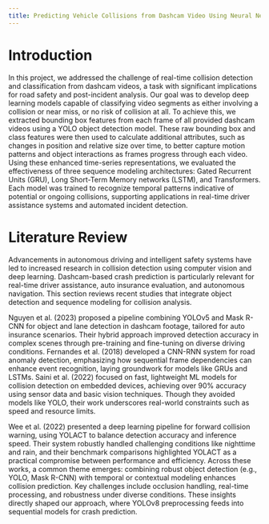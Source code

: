 ```yaml
---
title: Predicting Vehicle Collisions from Dashcam Video Using Neural Network Models
---
```


# Introduction

In this project, we addressed the challenge of real-time collision detection and classification from dashcam videos, a task with significant implications for road safety and post-incident analysis. Our goal was to develop deep learning models capable of classifying video segments as either involving a collision or near miss, or no risk of collision at all. To achieve this, we extracted bounding box features from each frame of all provided dashcam videos using a YOLO object detection model. These raw bounding box and class features were then used to calculate additional attributes, such as changes in position and relative size over time, to better capture motion patterns and object interactions as frames progress through each video. Using these enhanced time-series representations, we evaluated the effectiveness of three sequence modeling architectures: Gated Recurrent Units (GRU), Long Short-Term Memory networks (LSTM), and Transformers. Each model was trained to recognize temporal patterns indicative of potential or ongoing collisions, supporting applications in real-time driver assistance systems and automated incident detection.

# Literature Review

Advancements in autonomous driving and intelligent safety systems have led to increased research in collision detection using computer vision and deep learning. Dashcam-based crash prediction is particularly relevant for real-time driver assistance, auto insurance evaluation, and autonomous navigation. This section reviews recent studies that integrate object detection and sequence modeling for collision analysis.

Nguyen et al. (2023) proposed a pipeline combining YOLOv5 and Mask R-CNN for object and lane detection in dashcam footage, tailored for auto insurance scenarios. Their hybrid approach improved detection accuracy in complex scenes through pre-training and fine-tuning on diverse driving conditions. Fernandes et al. (2018) developed a CNN-RNN system for road anomaly detection, emphasizing how sequential frame dependencies can enhance event recognition, laying groundwork for models like GRUs and LSTMs.
Saini et al. (2022) focused on fast, lightweight ML models for collision detection on embedded devices, achieving over 90% accuracy using sensor data and basic vision techniques. Though they avoided models like YOLO, their work underscores real-world constraints such as speed and resource limits.

Wee et al. (2022) presented a deep learning pipeline for forward collision warning, using YOLACT to balance detection accuracy and inference speed. Their system robustly handled challenging conditions like nighttime and rain, and their benchmark comparisons highlighted YOLACT as a practical compromise between performance and efficiency.
Across these works, a common theme emerges: combining robust object detection (e.g., YOLO, Mask R-CNN) with temporal or contextual modeling enhances collision prediction. Key challenges include occlusion handling, real-time processing, and robustness under diverse conditions. These insights directly shaped our approach, where YOLOv8 preprocessing feeds into sequential models for crash prediction.

